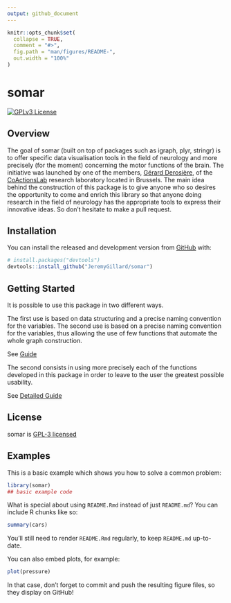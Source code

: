 ```yaml
---
output: github_document
---
```


<!-- README.md is generated from README.Rmd. Please edit that file -->

```r
knitr::opts_chunk$set(
  collapse = TRUE,
  comment = "#>",
  fig.path = "man/figures/README-",
  out.width = "100%"
)
```

# somar 
<!--- <img src="man/figures/logo.png" align="right" width="120" /> --->

<!-- badges: start -->
<!-- CI badge -->
<!-- Coverage badge -->
<!-- Version/Release badge -->
[![GPLv3 License](https://img.shields.io/badge/License-GPL%20v3-yellow.svg)](https://opensource.org/licenses/)
<!-- badges: end -->

## Overview

The goal of somar (built on top of packages such as igraph, plyr, stringr) is to offer specific data visualisation tools in the field of neurology and more precisely (for the moment) concerning the motor functions of the brain. The initiative was launched by one of the members, <a href="http://coactionslab.com/people/102-top-menu/people/current-members/168-gerard-derosiere" target="_blank">Gérard Derosière</a>, of the <a href="http://coactionslab.com/" target="_blank">CoActionsLab<a/> research laboratory located in Brussels. The main idea behind the construction of this package is to give anyone who so desires the opportunity to come and enrich this library so that anyone doing research in the field of neurology has the appropriate tools to express their innovative ideas. So don't hesitate to make a pull request.

## Installation

You can install the released and development version from [GitHub](https://github.com/) with:

``` r
# install.packages("devtools")
devtools::install_github("JeremyGillard/somar")
```

## Getting Started

It is possible to use this package in two different ways.

The first use is based on data structuring and a precise naming convention for the variables. The second use is based on a precise naming convention for the variables, thus allowing the use of few functions that automate the whole graph construction.

See <a href="./vignettes/guide.md">Guide</a>

The second consists in using more precisely each of the functions developed in this package in order to leave to the user the greatest possible usability.

See <a href="./vignettes/detailedGuide.Rmd">Detailed Guide</a>

## License

somar is <a href="./LICENSE">GPL-3 licensed</a>

## Examples
This is a basic example which shows you how to solve a common problem:

```r
library(somar)
## basic example code
```

What is special about using `README.Rmd` instead of just `README.md`? You can include R chunks like so:

```r
summary(cars)
```

You'll still need to render `README.Rmd` regularly, to keep `README.md` up-to-date.

You can also embed plots, for example:

```r
plot(pressure)
```

In that case, don't forget to commit and push the resulting figure files, so they display on GitHub!
